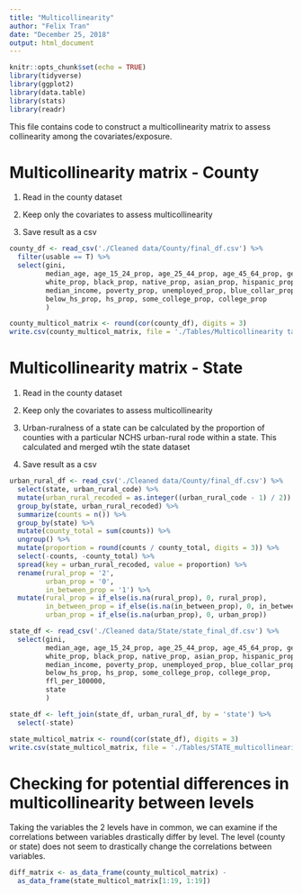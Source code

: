 ```yaml
---
title: "Multicollinearity"
author: "Felix Tran"
date: "December 25, 2018"
output: html_document
---
```


```r
knitr::opts_chunk$set(echo = TRUE)
library(tidyverse)
library(ggplot2)
library(data.table)
library(stats)
library(readr)
```

This file contains code to construct a multicollinearity matrix to assess 
collinearity among the covariates/exposure.

# Multicollinearity matrix - County

1. Read in the county dataset

2. Keep only the covariates to assess multicollinearity

3. Save result as a csv
```r
county_df <- read_csv('./Cleaned data/County/final_df.csv') %>% 
  filter(usable == T) %>% 
  select(gini,
         median_age, age_15_24_prop, age_25_44_prop, age_45_64_prop, geriatric_prop,
         white_prop, black_prop, native_prop, asian_prop, hispanic_prop,
         median_income, poverty_prop, unemployed_prop, blue_collar_prop,
         below_hs_prop, hs_prop, some_college_prop, college_prop
         )

county_multicol_matrix <- round(cor(county_df), digits = 3)
write.csv(county_multicol_matrix, file = './Tables/Multicollinearity table.csv')
```


# Multicollinearity matrix - State
1. Read in the county dataset

2. Keep only the covariates to assess multicollinearity

3. Urban-ruralness of a state can be calculated by the proportion of counties
with a particular NCHS urban-rural rode within a state. This calculated and 
merged wtih the state dataset

3. Save result as a csv
```r
urban_rural_df <- read_csv('./Cleaned data/County/final_df.csv') %>% 
  select(state, urban_rural_code) %>% 
  mutate(urban_rural_recoded = as.integer((urban_rural_code - 1) / 2)) %>% 
  group_by(state, urban_rural_recoded) %>% 
  summarize(counts = n()) %>% 
  group_by(state) %>% 
  mutate(county_total = sum(counts)) %>% 
  ungroup() %>% 
  mutate(proportion = round(counts / county_total, digits = 3)) %>% 
  select(-counts, -county_total) %>% 
  spread(key = urban_rural_recoded, value = proportion) %>% 
  rename(rural_prop = '2',
         urban_prop = '0',
         in_between_prop = '1') %>% 
  mutate(rural_prop = if_else(is.na(rural_prop), 0, rural_prop),
         in_between_prop = if_else(is.na(in_between_prop), 0, in_between_prop),
         urban_prop = if_else(is.na(urban_prop), 0, urban_prop))
```

```r
state_df <- read_csv('./Cleaned data/State/state_final_df.csv') %>% 
  select(gini,
         median_age, age_15_24_prop, age_25_44_prop, age_45_64_prop, geriatric_prop,
         white_prop, black_prop, native_prop, asian_prop, hispanic_prop,
         median_income, poverty_prop, unemployed_prop, blue_collar_prop,
         below_hs_prop, hs_prop, some_college_prop, college_prop, 
         ffl_per_100000, 
         state
         )

state_df <- left_join(state_df, urban_rural_df, by = 'state') %>% 
  select(-state)
```

```r
state_multicol_matrix <- round(cor(state_df), digits = 3)
write.csv(state_multicol_matrix, file = './Tables/STATE_multicollinearity table.csv')
```



# Checking for potential differences in multicollinearity between levels

Taking the variables the 2 levels have in common, we can examine if the 
correlations between variables drastically differ by level. The level 
(county or state) does not seem to drastically change the correlations between
variables.
```r
diff_matrix <- as_data_frame(county_multicol_matrix) - 
  as_data_frame(state_multicol_matrix[1:19, 1:19])
```

